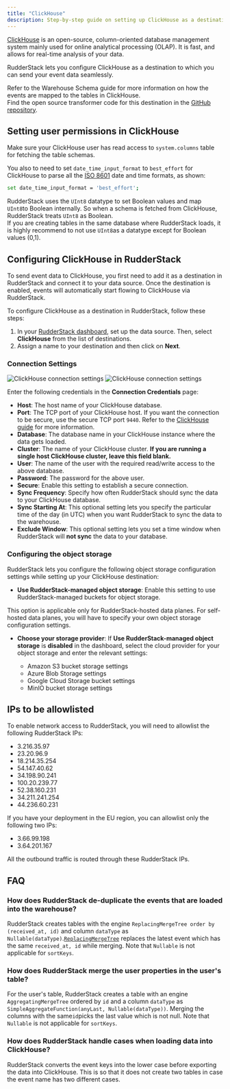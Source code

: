```yaml
---
title: "ClickHouse"
description: Step-by-step guide on setting up ClickHouse as a destination in RudderStack.
---
```


[ClickHouse](https://clickhouse.tech/) is an open-source, column-oriented database management system mainly used for online analytical processing (OLAP). It is fast, and allows for real-time analysis of your data.

RudderStack lets you configure ClickHouse as a destination to which you can send your event data seamlessly.

<div class="infoBlock">
Refer to the <Link to="/destinations/warehouse-destinations/warehouse-schema/">Warehouse Schema</Link> guide for more information on how the events are mapped to the tables in ClickHouse.
</div>

<div class="successBlock">
Find the open source transformer code for this destination in the <a href="https://github.com/rudderlabs/rudder-transformer/tree/master/v0/destinations/clickhouse">GitHub repository</a>.
</div>

## Setting user permissions in ClickHouse

Make sure your ClickHouse user has read access to `system.columns` table for fetching the table schemas.

You also to need to set `date_time_input_format` to `best_effort` for ClickHouse to parse all the [ISO 8601](https://en.wikipedia.org/wiki/ISO_8601) date and time formats, as shown:

```bash
set date_time_input_format = 'best_effort';
```

<div class="infoBlock">
RudderStack uses the <code class="inline-code">UInt8</code> datatype to set Boolean values and map <code class="inline-code">UInt8</code>to Boolean internally. So when a schema is fetched from ClickHouse, RudderStack treats <code class="inline-code">UInt8</code> as Boolean.
</div>

<div class="warningBlock">
If you are creating tables in the same database where RudderStack loads, it is highly recommend to not use <code class="inline-code">UInt8</code>as a datatype except for Boolean values (0,1).
</div>

## Configuring ClickHouse in RudderStack

To send event data to ClickHouse, you first need to add it as a destination in RudderStack and connect it to your data source. Once the destination is enabled, events will automatically start flowing to ClickHouse via RudderStack.

To configure ClickHouse as a destination in RudderStack, follow these steps:

1. In your [RudderStack dashboard](https://app.rudderstack.com), set up the data source. Then, select **ClickHouse** from the list of destinations.
2. Assign a name to your destination and then click on **Next**.

### Connection Settings

<img src="../../assets/dw-integrations/clickhouse-connection-settings.png" alt="ClickHouse connection settings" />
<img src="../../assets/dw-integrations/clickhouse-connection-settings2.png" alt="ClickHouse connection settings" />

Enter the following credentials in the **Connection Credentials** page:

- **Host**: The host name of your ClickHouse database.
- **Port**: The TCP port of your ClickHouse host. If you want the connection to be secure, use the secure TCP port `9440`. Refer to the [ClickHouse guide](https://clickhouse.tech/docs/en/operations/server-configuration-parameters/settings/#server_configuration_parameters-tcp_port) for more information.
- **Database**: The database name in your ClickHouse instance where the data gets loaded.
- **Cluster**: The name of your ClickHouse cluster. **If you are running a single host ClickHouse cluster, leave this field blank.**
- **User**: The name of the user with the required read/write access to the above database.
- **Password**: The password for the above user.
- **Secure**: Enable this setting to establish a secure connection.
- **Sync Frequency**: Specify how often RudderStack should sync the data to your ClickHouse database.
- **Sync Starting At**: This optional setting lets you specify the particular time of the day (in UTC) when you want RudderStack to sync the data to the warehouse.
- **Exclude Window**: This optional setting lets you set a time window when RudderStack will **not sync** the data to your database.

### Configuring the object storage

RudderStack lets you configure the following object storage configuration settings while setting up your ClickHouse destination:

- **Use RudderStack-managed object storage**: Enable this setting to use RudderStack-managed buckets for object storage.

<div class="warningBlock">
This option is applicable only for RudderStack-hosted data planes. For <Link to="/get-started/rudderstack-open-source/data-plane-setup/">self-hosted data planes</Link>, you will have to specify your own object storage configuration settings.
</div>

- **Choose your storage provider**: If **Use RudderStack-managed object storage** is **disabled** in the dashboard, select the cloud provider for your object storage and enter the relevant settings:

   - <Link to="/destinations/streaming-destinations/amazon-s3#setting-up-amazon-s3">Amazon S3 bucket storage settings</Link>
   - <Link to="/destinations/streaming-destinations/microsoft-azure-blob-storage#setting-up-azure-blob-storage">Azure Blob Storage settings</Link>
   - <Link to="/destinations/streaming-destinations/google-cloud-storage#setting-up-google-cloud-storage">Google Cloud Storage bucket settings</Link>
   - <Link to="/destinations/streaming-destinations/minio#setting-up-minio">MinIO bucket storage settings</Link>

## IPs to be allowlisted

To enable network access to RudderStack, you will need to allowlist the following RudderStack IPs:

- 3.216.35.97
- 23.20.96.9
- 18.214.35.254
- 54.147.40.62
- 34.198.90.241
- 100.20.239.77
- 52.38.160.231
- 34.211.241.254
- 44.236.60.231

<div class="infoBlock">
If you have your deployment in the EU region, you can allowlist only the following two IPs:
<ul>
<li>3.66.99.198</li>
<li>3.64.201.167</li>
</ul>
</div>

<div class="infoBlock">
All the outbound traffic is routed through these RudderStack IPs.
</div>

## FAQ

### How does RudderStack de-duplicate the events that are loaded into the warehouse?

RudderStack creates tables with the engine `ReplacingMergeTree order by (received_at, id)` and column `dataType` as `Nullable(dataType)`.[`ReplacingMergeTree`](https://clickhouse.tech/docs/en/engines/table-engines/mergetree-family/replacingmergetree/) replaces the latest event which has the same `received_at, id` while merging. Note that `Nullable` is not applicable for `sortKeys`.

### How does RudderStack merge the user properties in the user's table?

For the user's table, RudderStack creates a table with an engine `AggregatingMergeTree` ordered by `id` and a column `dataType` as `SimpleAggregateFunction(anyLast, Nullable(dataType))`. Merging the columns with the same`id`picks the last value which is not null. Note that `Nullable` is not applicable for `sortKeys`.

### How does RudderStack handle cases when loading data into ClickHouse?

RudderStack converts the event keys into the lower case before exporting the data into ClickHouse. This is so that it does not create two tables in case the event name has two different cases.


